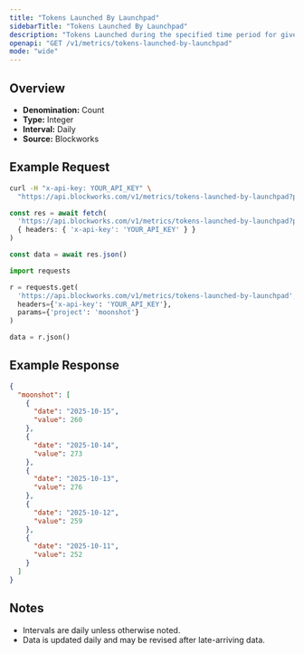 ```yaml
---
title: "Tokens Launched By Launchpad"
sidebarTitle: "Tokens Launched By Launchpad"
description: "Tokens Launched during the specified time period for given launchpad."
openapi: "GET /v1/metrics/tokens-launched-by-launchpad"
mode: "wide"
---
```


## Overview

- **Denomination:** Count
- **Type:** Integer
- **Interval:** Daily
- **Source:** Blockworks

## Example Request

<CodeGroup>

```bash cURL
curl -H "x-api-key: YOUR_API_KEY" \
  "https://api.blockworks.com/v1/metrics/tokens-launched-by-launchpad?project=moonshot"
```

```typescript TypeScript
const res = await fetch(
  'https://api.blockworks.com/v1/metrics/tokens-launched-by-launchpad?project=moonshot',
  { headers: { 'x-api-key': 'YOUR_API_KEY' } }
)

const data = await res.json()
```

```python Python
import requests

r = requests.get(
  'https://api.blockworks.com/v1/metrics/tokens-launched-by-launchpad',
  headers={'x-api-key': 'YOUR_API_KEY'},
  params={'project': 'moonshot'}
)

data = r.json()
```

</CodeGroup>

## Example Response

```json
{
  "moonshot": [
    {
      "date": "2025-10-15",
      "value": 260
    },
    {
      "date": "2025-10-14",
      "value": 273
    },
    {
      "date": "2025-10-13",
      "value": 276
    },
    {
      "date": "2025-10-12",
      "value": 259
    },
    {
      "date": "2025-10-11",
      "value": 252
    }
  ]
}
```

## Notes
- Intervals are daily unless otherwise noted.
- Data is updated daily and may be revised after late-arriving data.